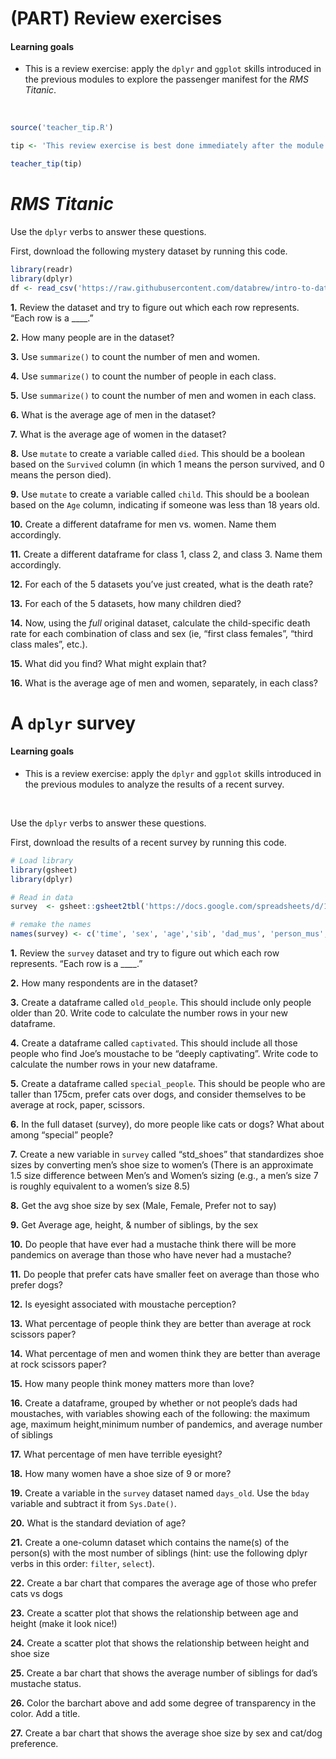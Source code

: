 # (PART) Review exercises {-}


#### Learning goals {-}

* This is a review exercise: apply the `dplyr` and `ggplot` skills introduced in the previous modules to explore the passenger manifest for the *RMS Titanic*.  

&nbsp;  

```r
source('teacher_tip.R')

tip <- 'This review exercise is best done immediately after the module on **Dataframe wrangling**.'

teacher_tip(tip)
```

# *RMS Titanic*

Use the `dplyr` verbs to answer these questions.  

First, download the following mystery dataset by running this code.  

```r
library(readr)
library(dplyr)
df <- read_csv('https://raw.githubusercontent.com/databrew/intro-to-data-science/main/data/deaths.csv')
```

**1.** Review the dataset and try to figure out which each row represents. "Each row is a ____."  

**2.** How many people are in the dataset?  

**3.** Use `summarize()` to count the number of men and women.  

**4.** Use `summarize()` to count the number of people in each class.   

**5.** Use `summarize()` to count the number of men and women in each class.   

**6.** What is the average age of men in the dataset?

**7.** What is the average age of women in the dataset? 

**8.** Use `mutate` to create a variable called `died`. This should be a boolean based on the `Survived` column (in which 1 means the person survived, and 0 means the person died).  

**9.** Use `mutate` to create a variable called `child`. This should be a boolean based on the `Age` column, indicating if someone was less than 18 years old.  

**10.** Create a different dataframe for men vs. women. Name them accordingly.  

**11.** Create a different dataframe for class 1, class 2, and class 3. Name them accordingly.  

**12.** For each of the 5 datasets you've just created, what is the death rate?  

**13.** For each of the 5 datasets, how many children died?  

**14.** Now, using the _full_ original dataset, calculate the child-specific death rate for each combination of class and sex (ie, "first class females", "third class males", etc.).  

**15.** What did you find? What might explain that?  

**16.** What is the average age of men and women, separately, in each class?


# A `dplyr` survey

#### Learning goals {-}

* This is a review exercise: apply the `dplyr` and `ggplot` skills introduced in the previous modules to analyze the results of a recent survey.  

&nbsp;   

Use the `dplyr` verbs to answer these questions.  

First, download the results of a recent survey by running this code.  

```r
# Load library
library(gsheet)
library(dplyr)

# Read in data
survey  <- gsheet::gsheet2tbl('https://docs.google.com/spreadsheets/d/1iVt9FX9J2iv3QFKBM7Gzb9dgva70XrW1lxMV4hpekeo/edit?resourcekey#gid=204634767')

# remake the names
names(survey) <- c('time', 'sex', 'age','sib', 'dad_mus', 'person_mus', 'joe_mus_is', 'eyesight', 'height', 'shoe_size', 'bday', 'money_or_love', 'rps_skill', 'num_pan', 'cats_dogs', 'name')

```

**1.** Review the `survey` dataset and try to figure out which each row represents. "Each row is a ____."  

**2.** How many respondents are in the dataset?  

**3.** Create a dataframe called `old_people`. This should include only people older than 20. Write code to calculate the number rows in your new dataframe.

**4.** Create a dataframe called `captivated`. This should include all those people who find Joe's moustache to be "deeply captivating". Write code to calculate the number rows in your new dataframe.

**5.** Create a dataframe called `special_people`. This should be people who are taller than 175cm, prefer cats over dogs, and consider themselves to be average at rock, paper, scissors.

**6.** In the full dataset (survey), do more people like cats or dogs? What about among "special" people?

**7.** Create a new variable in `survey` called "std_shoes" that standardizes shoe sizes by converting men's shoe size to women's (There is an approximate 1.5 size difference between Men's and Women's sizing (e.g., a men's size 7 is roughly equivalent to a women's size 8.5)

**8.** Get the avg shoe size by sex (Male, Female, Prefer not to say) 

**9.** Get Average age, height, & number of siblings, by the sex

**10.** Do people that have ever had a mustache think there will be more pandemics on average than those who have never had a mustache?

**11.** Do people that prefer cats have smaller feet on average than those who prefer dogs?

**12.** Is eyesight associated with moustache perception?

**13.** What percentage of people think they are better than average at rock scissors paper?

**14.** What percentage of men and women think they are better than average at rock scissors paper?

**15.** How many people think money matters more than love?

**16.** Create a dataframe, grouped by whether or not people's dads had moustaches, with variables showing each of the following: the maximum age, maximum height,minimum number of pandemics, and average number of siblings

**17.** What percentage of men have terrible eyesight?

**18.** How many women have a shoe size of 9 or more?

**19.** Create a variable in the `survey` dataset named `days_old`. Use the `bday` variable and subtract it from `Sys.Date()`.

**20.** What is the standard deviation of age?

**21.** Create a one-column dataset which contains the name(s) of the person(s) with the most number of siblings (hint: use the following dplyr verbs in this order: `filter`, `select`).

**22.** Create a bar chart that compares the average age of those who prefer cats vs dogs

**23.** Create a scatter plot that shows the relationship between age and height (make it look nice!)

**24.** Create a scatter plot that shows the relationship between height and shoe size 

**25.** Create a bar chart that shows the average number of siblings for dad's mustache status.

**26.** Color the barchart above and add some degree of transparency in the color. Add a title.

**27.** Create a bar chart that shows the average shoe size by sex and cat/dog preference. 

